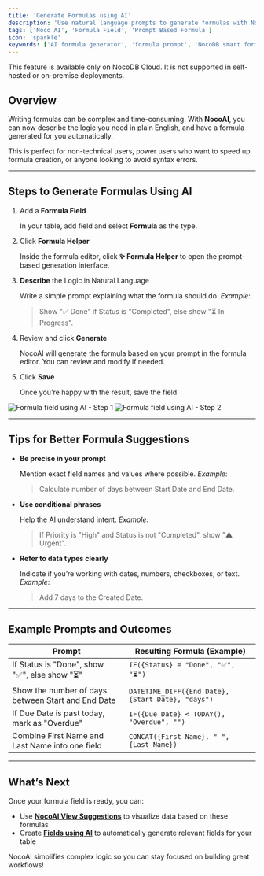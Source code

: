 ```yaml
---
title: 'Generate Formulas using AI'
description: 'Use natural language prompts to generate formulas with NocoAI.'
tags: ['Noco AI', 'Formula Field', 'Prompt Based Formula']
icon: 'sparkle'
keywords: ['AI formula generator', 'formula prompt', 'NocoDB smart formula']
---
```


<Callout type="info">This feature is available only on NocoDB Cloud. It is not supported in self-hosted or on-premise deployments.</Callout>

## Overview

Writing formulas can be complex and time-consuming. With **NocoAI**, you can now describe the logic you need in plain English, and have a formula generated for you automatically.

This is perfect for non-technical users, power users who want to speed up formula creation, or anyone looking to avoid syntax errors.

---

## Steps to Generate Formulas Using AI

1. Add a **Formula Field**

    In your table, add field and select **Formula** as the type.

2. Click **Formula Helper**

    Inside the formula editor, click **✨ Formula Helper** to open the prompt-based generation interface.

3. **Describe** the Logic in Natural Language

    Write a simple prompt explaining what the formula should do.
    _Example_:
    > Show "✅ Done" if Status is "Completed", else show "⏳ In Progress".

4. Review and click **Generate**

    NocoAI will generate the formula based on your prompt in the formula editor. You can review and modify if needed.

5. Click **Save**

    Once you're happy with the result, save the field.


<div style={{ display: "flex", gap: "1rem" }}>
    <img src="/img/v2/noco-ai/create-formula-1.png" alt="Formula field using AI - Step 1" style={{ width: "50%", borderRadius: "8px", boxShadow: "0 0 8px rgba(0,0,0,0.05)" }} />
    <img src="/img/v2/noco-ai/create-formula-2.png" alt="Formula field using AI - Step 2" style={{ width: "50%", borderRadius: "8px", boxShadow: "0 0 8px rgba(0,0,0,0.05)" }} />
</div>

---

## Tips for Better Formula Suggestions

- **Be precise in your prompt**

    Mention exact field names and values where possible.
    _Example_:
    > Calculate number of days between Start Date and End Date.

- **Use conditional phrases**

    Help the AI understand intent.
    _Example_:
    > If Priority is "High" and Status is not "Completed", show "⚠️ Urgent".

- **Refer to data types clearly**

    Indicate if you’re working with dates, numbers, checkboxes, or text.
    _Example_:
    > Add 7 days to the Created Date.

---

## Example Prompts and Outcomes

| Prompt                                             | Resulting Formula (Example)                       |
|----------------------------------------------------|---------------------------------------------------|
| If Status is "Done", show "✅", else show "⏳"       | `IF({Status} = "Done", "✅", "⏳")`                 |
| Show the number of days between Start and End Date | `DATETIME_DIFF({End Date}, {Start Date}, "days")` |
| If Due Date is past today, mark as "Overdue"       | `IF({Due Date} < TODAY(), "Overdue", "")`         |
| Combine First Name and Last Name into one field    | `CONCAT({First Name}, " ", {Last Name})`          |

---

## What’s Next

Once your formula field is ready, you can:

- Use **[NocoAI View Suggestions](/docs/product-docs/noco-ai/create-view)** to visualize data based on these formulas
- Create **[Fields using AI](/docs/product-docs/noco-ai/create-field)** to automatically generate relevant fields for your table

NocoAI simplifies complex logic so you can stay focused on building great workflows!

